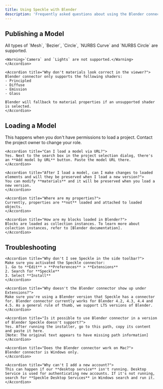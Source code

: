 ```yaml
---
title: Using Speckle with Blender
description: 'Frequently asked questions about using the Blender connector'
---
```


## Publishing a Model

<AccordionGroup>
    <Accordion title="What types of objects are published?">
    All types of `Mesh`, `Bezier`, `Circle`, `NURBS Curve` and `NURBS Circle` are supported.

    <Warning>`Camera` and `Lights` are not supported.</Warning>
    </Accordion>

    <Accordion title="Why don't materials look correct in the viewer?">
    Blender connector only supports the following shaders:
    - Principled
    - Diffuse
    - Emission
    - Glass
    
    Blender will fallback to material properties if an unsupported shader is selected.
    </Accordion>


</AccordionGroup>

## Loading a Model

<AccordionGroup>
    <Accordion title="Why can't I select a project in the UI—it's disabled?">
    This happens when you don't have permissions to load a project. Contact the project owner to change your role.
    </Accordion>

    <Accordion title="Can I load a model via URL?">
    Yes. Next to the search box in the project selection dialog, there's an **Add model by URL** button. Paste the model URL there.
    </Accordion>

    <Accordion title="After I load a model, can I make changes to loaded elements and will they be preserved when I load a new version?">
    You can modify **materials** and it will be preserved when you load a new version. 
    </Accordion>

    <Accordion title="Where are my properties?">
    Currently, properties are **not** loaded and attached to loaded objects.
    </Accordion>

    <Accordion title="How are my blocks loaded in Blender?">
    Blocks are loaded as collection instances. To learn more about colection instances, refer to [Blender documentation].
    </Accordion>
</AccordionGroup>

## Troubleshooting

<AccordionGroup>

    <Accordion title="Why don't I see Speckle in the side toolbar?">
    Make sure you activated the Speckle connector:
    1. Go to **Edit** > **Preferences** > **Extensions**
    2. Search for **Speckle**
    3. Select **Install**
    </Accordion>

    <Accordion title="Why doesn't the Blender connector show up under Extensions?">
    Make sure you're using a Blender version that Speckle has a connector for. Blender connector currently works for Blender 4.2, 4.3, 4.4 and 4.5. As a general rule of thumb, we support LTS versions of Blender.
    </Accordion>

    <Accordion title="Is it possible to use Blender connector in a version of Blender Speckle doesn't support?">
    Yes. After running the installer, go to this path, copy its content and paste it here.
    [Note: The original text appears to have missing path information]
    </Accordion>

    <Accordion title="Does the Blender connector work on Mac?">
    Blender connector is Windows only.
    </Accordion>

    <Accordion title="Why can't I add a new account?">
    This can happen if our **desktop service** isn't running. Desktop Service is used for authenticating new accounts. If it's not running, search for **Speckle Desktop Services** in Windows search and run it.
    </Accordion>

</AccordionGroup>
